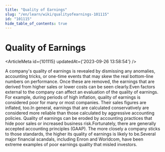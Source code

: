 ```yaml
---
title: "Quality of Earnings"
slug: "/en/learn/wiki/qualityofearnings-101115"
id: "101115"
hide_table_of_contents: true
---
```



# Quality of Earnings

<ArticleMeta id={101115} updatedAt={'2023-09-26 13:58:54'} />
<div className='border-solid border-b border-t-0 my-4 border-[var(--ifm-color-gray-300)]' />

A company's quality of earnings is revealed by dismissing any anomalies, accounting tricks, or one-time events that may skew the real bottom-line numbers on performance. Once these are removed, the earnings that are derived from higher sales or lower costs can be seen clearly.Even factors external to the company can affect an evaluation of the quality of earnings. For example, during periods of high inflation, quality of earnings is considered poor for many or most companies. Their sales figures are inflated, too.In general, earnings that are calculated conservatively are considered more reliable than those calculated by aggressive accounting policies. Quality of earnings can be eroded by accounting practices that hide poor sales or increased business risk.Fortunately, there are generally accepted accounting principles (GAAP). The more closely a company sticks to those standards, the higher its quality of earnings is likely to be.Several major financial scandals, including Enron and Worldcom, have been extreme examples of poor earnings quality that misled investors.
